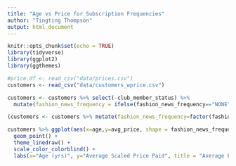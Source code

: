 ```yaml
---
title: "Age vs Price for Subscription Frequencies"
author: "Tingting Thompson"
output: html_document
---
```



```r
knitr::opts_chunk$set(echo = TRUE)
library(tidyverse)
library(ggplot2)
library(ggthemes)
```


```r
#price.df <- read_csv("data/prices.csv")
customers <- read_csv("data/customers_wprice.csv")
```

```r
customers <- customers %>% select(-club_member_status) %>%
  mutate(fashion_news_frequency = ifelse(fashion_news_frequency=="NONE","None",fashion_news_frequency))
```

```r
(customers <- customers %>% mutate(fashion_news_frequency=factor(fashion_news_frequency,ordered = T, levels=c("Monthly","Regularly","None"))))
```


```r
customers %>% ggplot(aes(x=age,y=avg_price, shape = fashion_news_frequency, color = fashion_news_frequency)) + 
  geom_point() +
  theme_linedraw() +
  scale_color_colorblind() + 
  labs(x="Age (yrs)", y="Average Scaled Price Paid", title = "Average Price Paid vs. Age: Across New Subscription Frequencies", subtitle="no discernable association between age and price paid")
```








